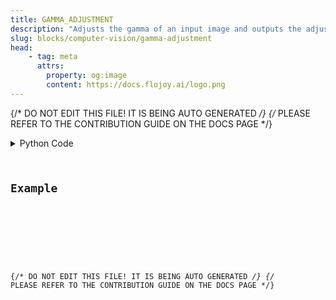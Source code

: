 ```yaml
---
title: GAMMA_ADJUSTMENT
description: "Adjusts the gamma of an input image and outputs the adjusted image"
slug: blocks/computer-vision/gamma-adjustment
head:
    - tag: meta
      attrs:
        property: og:image
        content: https://docs.flojoy.ai/logo.png
---
```


{/* DO NOT EDIT THIS FILE! IT IS BEING AUTO GENERATED */}
{/* PLEASE REFER TO THE CONTRIBUTION GUIDE ON THE DOCS PAGE */}


<DownloadStudioBanner />
<PythonDocsDisplay docstring={block_data["docstring"]} />
<details>
<summary>Python Code</summary>



<Code code={pythonCode} lang="py" wrap theme="dracula" />

[Find this Flojoy Block on GitHub](https://github.com/flojoy-ai/blocks/blob/main/blocks/COMPUTER_VISION/GAMMA_ADJUSTMENT/GAMMA_ADJUSTMENT.py)

</details>

## Example


<GetHelpWidget />


<AppDisplay app={app} blockName="GAMMA_ADJUSTMENT" client:visible />


<Example />

{/* DO NOT EDIT THIS FILE! IT IS BEING AUTO GENERATED */}
{/* PLEASE REFER TO THE CONTRIBUTION GUIDE ON THE DOCS PAGE */}
